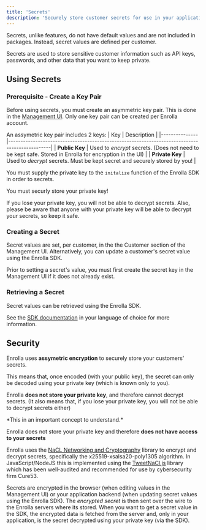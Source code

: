 ```yaml
---
title: 'Secrets'
description: 'Securely store customer secrets for use in your application.'
---
```


<Info>Secrets, unlike features, do not have default values and are not included in packages. Instead, secret values are defined per customer.</Info>

Secrets are used to store sensitive customer information such as API keys, passwords, and other data that you want to keep private.

## Using Secrets

### Prerequisite - Create a Key Pair

Before using secrets, you must create an asymmetric key pair. This is done in the [Management UI](https://app.enrolla.io/settings/encryption-keys). Only one key pair can be created per Enrolla account.

An assymetric key pair includes 2 keys:
|    Key       |                                      Description                                              |
|---------------|-----------------------------------------------------------------------------------------------|
| __Public Key__           | Used to *encrypt* secrets. (Does not need to be kept safe. Stored in Enrolla for encryption in the UI)                                      |
| __Private Key__          | Used to *decrypt* secrets. Must be kept secret and securely stored by you!  |  

You must supply the private key to the `initalize` function of the Enrolla SDK in order to secrets.

<Warning>
You must securly store your private key!

If you lose your private key, you will not be able to decrypt secrets. Also, please be aware that anyone with your private key will be able to decrypt your secrets, so keep it safe.
</Warning>

### Creating a Secret

Secret values are set, per customer, in the the Customer section of the Management UI. Alternatively, you can update a customer's secret value using the Enrolla SDK.

Prior to setting a secret's value, you must first create the secret key in the Management UI if it does not already exist.

### Retrieving a Secret

Secret values can be retrieved using the Enrolla SDK.

See the [SDK documentation](sdk/introduction) in your language of choice for more information.

## Security

Enrolla uses **assymetric encryption** to securely store your customers' secrets.

This means that, once encoded (with your public key), the secret can only be decoded using your private key (which is known only to you).

Enrolla **does not store your private key**, and therefore cannot decrypt secrets. (It also means that, if you lose your private key, you will not be able to decrypt secrets either)

<Note>
*This in an important concept to understand.*

Enrolla does not store your private key and therefore **does not have access to your secrets**
</Note>

Enrolla uses the [NaCL Networking and Cryptography](https://nacl.cr.yp.to/) library to encrypt and decrypt secrets, specifically the x25519-xsalsa20-poly1305 algorithm. In JavaScript/NodeJS this is implemented using the [TweetNaCl.js](https://www.npmjs.com/package/tweetnacl) library which has been well-audited and recommended for use by cybersecurity firm Cure53. 

Secrets are encrypted in the browser (when editing values in the Management UI) or your application backend (when updating secret values using the Enrolla SDK). The *encrypted secret* is then sent over the wire to the Enrolla servers where its stored. When you want to get a secret value in the SDK, the encrypted data is fetched from the server and, only in your application, is the secret decrypted using your private key (via the SDK).
